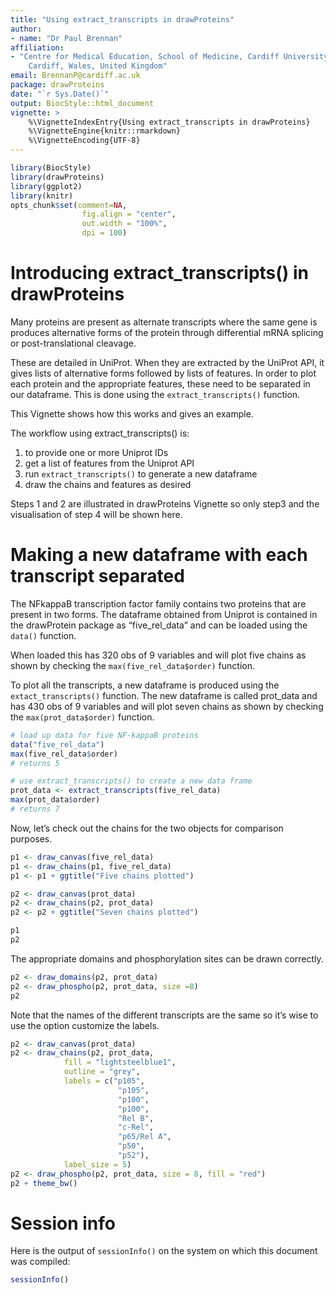 ```yaml
---
title: "Using extract_transcripts in drawProteins"
author:
- name: "Dr Paul Brennan"
affiliation: 
- "Centre for Medical Education, School of Medicine, Cardiff University, 
    Cardiff, Wales, United Kingdom"
email: BrennanP@cardiff.ac.uk
package: drawProteins
date: "`r Sys.Date()`"
output: BiocStyle::html_document
vignette: >
    %\VignetteIndexEntry{Using extract_transcripts in drawProteins}
    %\VignetteEngine{knitr::rmarkdown}
    %\VignetteEncoding{UTF-8}
---
```


```r
library(BiocStyle)
library(drawProteins)
library(ggplot2)
library(knitr)
opts_chunk$set(comment=NA,
                fig.align = "center",
                out.width = "100%",
                dpi = 100)
```

# Introducing extract_transcripts() in drawProteins
Many proteins are present as alternate transcripts where the same gene is 
produces alternative forms of the protein through differential mRNA splicing or
post-translational cleavage. 

These are detailed in UniProt. When they are extracted by the UniProt API, it
gives lists of alternative forms followed by lists of features. In order to 
plot each protein and the appropriate features, these need to be separated in 
our dataframe. This is done using the `extract_transcripts()` function. 

This Vignette shows how this works and gives an example. 

The workflow using extract_transcripts() is:

1. to provide one or more Uniprot IDs
2. get a list of features from the Uniprot API
3. run `extract_transcripts()` to generate a new dataframe
4. draw the chains and features as desired

Steps 1 and 2 are illustrated in drawProteins Vignette so only step3 and the 
visualisation of step 4 will be shown here. 


# Making a new dataframe with each transcript separated
The NFkappaB transcription factor family contains two proteins that are present
in two forms. The dataframe obtained from Uniprot is contained in the
drawProtein package as "five_rel_data" and can be loaded using the `data()` 
function. 

When loaded this has 320 obs of 9 variables and will plot five chains as
shown by checking the `max(five_rel_data$order)` function. 

To plot all the transcripts, a new dataframe is produced using the 
`extact_transcripts()` function. The new dataframe is called prot_data and 
has 430 obs of 9 variables and will plot seven chains as shown by checking
the `max(prot_data$order)` function.

```r
# load up data for five NF-kappaB proteins
data("five_rel_data")
max(five_rel_data$order)
# returns 5

# use extract_transcripts() to create a new data frame
prot_data <- extract_transcripts(five_rel_data)
max(prot_data$order)
# returns 7
```

Now, let's check out the chains for the two objects for comparison purposes.

```r
p1 <- draw_canvas(five_rel_data)
p1 <- draw_chains(p1, five_rel_data)
p1 <- p1 + ggtitle("Five chains plotted")

p2 <- draw_canvas(prot_data)
p2 <- draw_chains(p2, prot_data)
p2 <- p2 + ggtitle("Seven chains plotted")

p1
p2
```

The appropriate domains and phosphorylation sites can be drawn correctly. 

```r
p2 <- draw_domains(p2, prot_data)
p2 <- draw_phospho(p2, prot_data, size =8) 
p2

```

Note that the names of the different transcripts are the same so it's wise to 
use the option customize the labels.

```r
p2 <- draw_canvas(prot_data)
p2 <- draw_chains(p2, prot_data,
            fill = "lightsteelblue1", 
            outline = "grey",
            labels = c("p105",
                        "p105",
                        "p100", 
                        "p100",
                        "Rel B",
                        "c-Rel", 
                        "p65/Rel A",
                        "p50",
                        "p52"),
            label_size = 5)
p2 <- draw_phospho(p2, prot_data, size = 8, fill = "red")
p2 + theme_bw()
```

# Session info
Here is the output of `sessionInfo()` on the system on which this document was
compiled:
```r
sessionInfo()
```
